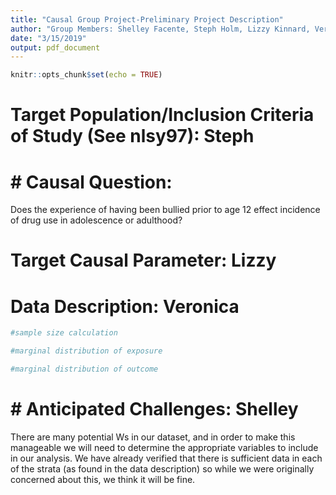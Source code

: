 ```yaml
---
title: "Causal Group Project-Preliminary Project Description"
author: "Group Members: Shelley Facente, Steph Holm, Lizzy Kinnard, Veronica Pear"
date: "3/15/2019"
output: pdf_document
---
```


```r
knitr::opts_chunk$set(echo = TRUE)
```

# Target Population/Inclusion Criteria of Study (See nlsy97): Steph


# Causal Question:  
=======
Does the experience of having been bullied prior to age 12 effect incidence of drug use in adolescence or adulthood?

# Target Causal Parameter: Lizzy

# Data Description: Veronica

```r
#sample size calculation

#marginal distribution of exposure

#marginal distribution of outcome
```


# Anticipated Challenges: Shelley
=======
There are many potential Ws in our dataset, and in order to make this manageable we will need to determine the appropriate variables to include in our analysis. We have already verified that there is sufficient data in each of the strata (as found in the data description) so while we were originally concerned about this, we think it will be fine.